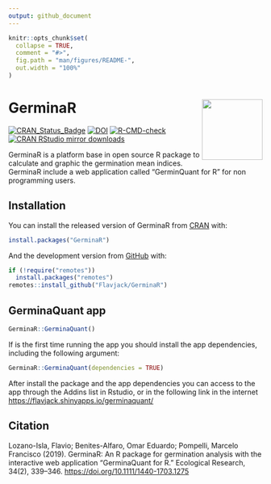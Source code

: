 ```yaml
---
output: github_document
---
```


<!-- README.md is generated from README.Rmd. Please edit that file -->

```r
knitr::opts_chunk$set(
  collapse = TRUE,
  comment = "#>",
  fig.path = "man/figures/README-",
  out.width = "100%"
)
```

# GerminaR <img src="man/figures/logo.png" align="right" alt="" width="120" />

<!-- badges: start -->
[![CRAN_Status_Badge](https://www.r-pkg.org/badges/version/GerminaR)](https://cran.r-project.org/package=GerminaR)
[![DOI](https://zenodo.org/badge/49505163.svg)](https://zenodo.org/badge/latestdoi/49505163)
[![R-CMD-check](https://github.com/Flavjack/GerminaR/workflows/R-CMD-check/badge.svg)](https://github.com/Flavjack/GerminaR/actions)
[![CRAN RStudio mirror downloads](https://cranlogs.r-pkg.org/badges/grand-total/GerminaR?color=green)](https://r-pkg.org/pkg/GerminaR)
<!-- badges: end -->

GerminaR is a platform base in open source R package to calculate and graphic the germination mean indices. GerminaR include a web application called "GerminQuant for R" for non programming users.

## Installation

You can install the released version of GerminaR from [CRAN](https://cran.r-project.org/package=GerminaR) with:

``` r
install.packages("GerminaR")
```

And the development version from [GitHub](https://github.com/flavjack/GerminaR) with:

``` r
if (!require("remotes"))
  install.packages("remotes")
remotes::install_github("Flavjack/GerminaR")
```
## GerminaQuant app

```r
GerminaR::GerminaQuant()
```

If is the first time running the app you should install the app dependencies, including the following argument:

```r
GerminaR::GerminaQuant(dependencies = TRUE)
```
After install the package and the app dependencies you can access to the app through the Addins list in Rstudio, or in the following link in the internet <https://flavjack.shinyapps.io/germinaquant/>

## Citation

Lozano-Isla, Flavio; Benites-Alfaro, Omar Eduardo; Pompelli, Marcelo Francisco (2019). GerminaR: An R package for germination analysis with the interactive web application “GerminaQuant for R.” Ecological Research, 34(2), 339–346. <https://doi.org/10.1111/1440-1703.1275>

